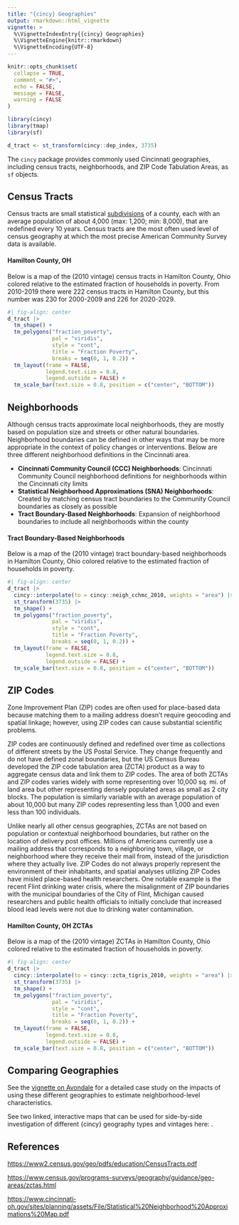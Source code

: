 ```yaml
---
title: "{cincy} Geographies"
output: rmarkdown::html_vignette
vignette: >
  %\VignetteIndexEntry{{cincy} Geographies}
  %\VignetteEngine{knitr::rmarkdown}
  %\VignetteEncoding{UTF-8}
---
```


```r
knitr::opts_chunk$set(
  collapse = TRUE,
  comment = "#>", 
  echo = FALSE, 
  message = FALSE, 
  warning = FALSE
)
```

```r
library(cincy)
library(tmap)
library(sf)

d_tract <- st_transform(cincy::dep_index, 3735)
```

The `cincy` package provides commonly used Cincinnati geographies, including census tracts, neighborhoods, and ZIP Code Tabulation Areas, as `sf` objects.

## Census Tracts

Census tracts are small statistical [subdivisions](https://www2.census.gov/geo/pdfs/reference/geodiagram.pdf) of a county, each with an average population of about 4,000 (max: 1,200; min: 8,000), that are redefined every 10 years.
Census tracts are the most often used level of census geography at which the most precise American Community Survey data is available.

#### Hamilton County, OH

Below is a map of the (2010 vintage) census tracts in Hamilton County, Ohio colored relative to the estimated fraction of households in poverty. From 2010-2019 there were 222 census tracts in Hamilton County, but this number was 230 for 2000-2009 and 226 for 2020-2029. 

```r
#| fig-align: center
d_tract |> 
  tm_shape() +
  tm_polygons("fraction_poverty", 
              pal = "viridis", 
              style = "cont", 
              title = "Fraction Poverty", 
              breaks = seq(0, 1, 0.2)) +
  tm_layout(frame = FALSE,
            legend.text.size = 0.8,
            legend.outside = FALSE) +
  tm_scale_bar(text.size = 0.8, position = c("center", "BOTTOM"))
```

## Neighborhoods

Although census tracts approximate local neighborhoods, they are mostly based on population size and streets or other natural boundaries. Neighborhood boundaries can be defined in other ways that may be more appropriate in the context of policy changes or interventions. Below are three different neighborhood definitions in the Cincinnati area.

- **Cincinnati Community Council (CCC) Neighborhoods**: Cincinnati Community Council neighborhood definitions for neighborhoods within the Cincinnati city limits
- **Statistical Neighborhood Approximations (SNA) Neighborhoods**: Created by matching census tract boundaries to the Community Council boundaries as closely as possible
- **Tract Boundary-Based Neighborhoods**: Expansion of neighborhood boundaries to include all neighborhoods within the county
	
#### Tract Boundary-Based Neighborhoods

Below is a map of the (2010 vintage) tract boundary-based neighborhoods in Hamilton County, Ohio colored relative to the estimated fraction of households in poverty.

```r
#| fig-align: center
d_tract |>
  cincy::interpolate(to = cincy::neigh_cchmc_2010, weights = "area") |>
  st_transform(3735) |>
  tm_shape() +
  tm_polygons("fraction_poverty", 
              pal = "viridis", 
              style = "cont", 
              title = "Fraction Poverty", 
              breaks = seq(0, 1, 0.2)) +
  tm_layout(frame = FALSE,
            legend.text.size = 0.8,
            legend.outside = FALSE) +
  tm_scale_bar(text.size = 0.8, position = c("center", "BOTTOM"))
```

## ZIP Codes

Zone Improvement Plan (ZIP) codes are often used for place-based data because matching them to a mailing address doesn't require geocoding and spatial linkage; however, using ZIP codes can cause substantial scientific problems.

ZIP codes are continuously defined and redefined over time as collections of different streets by the US Postal Service.  They change frequently and do not have defined zonal boundaries, but the US Census Bureau developed the ZIP code tabulation area (ZCTA) product as a way to aggregate census data and link them to ZIP codes.
The area of both ZCTAs and ZIP codes varies widely with some representing over 10,000 sq. mi. of land area but other representing densely populated areas as small as 2 city blocks. The population is similarly variable with an average population of about 10,000 but many ZIP codes representing less than 1,000 and even less than 100 individuals. 

Unlike nearly all other census geographies, ZCTAs are not based on population or contextual neighborhood boundaries, but rather on the location of delivery post offices. Millions of Americans currently use a mailing address that corresponds to a neighboring town, village, or neighborhood where they receive their mail from, instead of the jurisdiction where they actually live. ZIP Codes do not always properly represent the environment of their inhabitants, and spatial analyses utilizing ZIP Codes have misled place-based health researchers. One notable example is the recent Flint drinking water crisis, where the misalignment of ZIP boundaries with the municipal boundaries of the City of Flint, Michigan caused researchers and public health officials to initially conclude that increased blood lead levels were not due to drinking water contamination.

#### Hamilton County, OH ZCTAs

Below is a map of the (2010 vintage) ZCTAs in Hamilton County, Ohio colored relative to the estimated fraction of households in poverty. 

```r
#| fig-align: center
d_tract |>
  cincy::interpolate(to = cincy::zcta_tigris_2010, weights = "area") |>
  st_transform(3735) |>
  tm_shape() +
  tm_polygons("fraction_poverty", 
              pal = "viridis", 
              style = "cont", 
              title = "Fraction Poverty", 
              breaks = seq(0, 1, 0.2)) +
  tm_layout(frame = FALSE,
            legend.text.size = 0.8,
            legend.outside = FALSE) +
  tm_scale_bar(text.size = 0.8, position = c("center", "BOTTOM"))
```

## Comparing Geographies

See the [vignette on Avondale](vignettes/geographies.html) for a detailed case study on the impacts of using these different geographies to estimate neighborhood-level characteristics.

See two linked, interactive maps that can be used for side-by-side investigation of different {cincy} geography types and vintages here: .

## References

<https://www2.census.gov/geo/pdfs/education/CensusTracts.pdf>

<https://www.census.gov/programs-surveys/geography/guidance/geo-areas/zctas.html>

<https://www.cincinnati-oh.gov/sites/planning/assets/File/Statistical%20Neighborhood%20Approximations%20Map.pdf>
